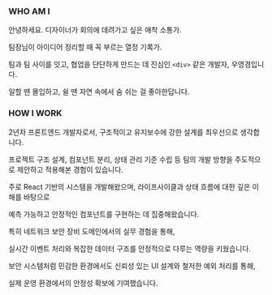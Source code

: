 ### WHO AM I

안녕하세요. 디자이너가 회의에 데려가고 싶은 애착 소통가.

팀장님이 아이디어 정리할 때 꼭 부르는 열정 기록가.

팀과 팀 사이를 잇고, 협업을 단단하게 만드는 데 진심인 `<div>` 같은 개발자, 우영경입니다.

일할 땐 몰입하고, 쉴 땐 자연 속에서 숨 쉬는 걸 좋아한답니다.

### HOW I WORK

2년차 프론트엔드 개발자로서, 구조적이고 유지보수에 강한 설계를 최우선으로 생각합니다.

프로젝트 구조 설계, 컴포넌트 분리, 상태 관리 기준 수립 등 팀의 개발 방향을 주도적으로 제안하고 적용해본 경험이 있습니다.

주로 React 기반의 시스템을 개발해왔으며, 라이프사이클과 상태 흐름에 대한 깊은 이해를 바탕으로

예측 가능하고 안정적인 컴포넌트를 구현하는 데 집중해왔습니다.

특히 네트워크 보안 장비 도메인에서의 실무 경험을 통해,

실시간 이벤트 처리와 복잡한 데이터 구조를 안정적으로 다루는 역량을 키웠습니다.

보안 시스템처럼 민감한 환경에서도 신뢰성 있는 UI 설계와 철저한 예외 처리를 통해,

실제 운영 환경에서의 안정성 확보에 기여했습니다.
